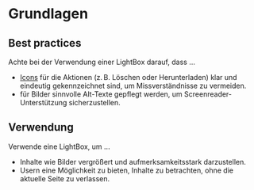 # Grundlagen

## Best practices

Achte bei der Verwendung einer LightBox darauf, dass ...

- [Icons](/03-components/content/icon) für die Aktionen (z. B. Löschen oder
  Herunterladen) klar und eindeutig gekennzeichnet sind, um Missverständnisse zu
  vermeiden.
- für Bilder sinnvolle Alt-Texte gepflegt werden, um Screenreader-Unterstützung
  sicherzustellen.

## Verwendung

Verwende eine LightBox, um ...

- Inhalte wie Bilder vergrößert und aufmerksamkeitsstark darzustellen.
- Usern eine Möglichkeit zu bieten, Inhalte zu betrachten, ohne die aktuelle
  Seite zu verlassen.
